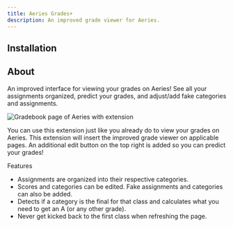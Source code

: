 ```yaml
---
title: Aeries Grades+
description: An improved grade viewer for Aeries.
---
```



## Installation

<LinkCard
    title="Chrome"
    description="Install from Chrome Web Store"
    href="https://chromewebstore.google.com/detail/aeries-grades+/edeaoofdafgcngkmimhfmhflcinfngap?hl=en-US"
/>
<LinkCard
    title="Firefox"
    description="Install from ahsengineering.org"
    href="/extension/380ec7e640a64709874c-0.5.3.xpi"
/>

## About

An improved interface for viewing your grades on Aeries! See all your assignments organized, predict your grades, and adjust/add fake categories and assignments.

![Gradebook page of Aeries with extension](../../assets/grades/main.png)

You can use this extension just like you already do to view your grades on Aeries. This extension will insert the improved grade viewer on applicable pages. An additional edit button on the top right is added so you can predict your grades!

Features

- Assignments are organized into their respective categories.
- Scores and categories can be edited. Fake assignments and categories can also be added.
- Detects if a category is the final for that class and calculates what you need to get an A (or any other grade).
- Never get kicked back to the first class when refreshing the page.

<LinkCard
    title="Source Code"
    href="https://github.com/EpicPizza/AeriesGrades"
/>
<LinkCard
    title="Privacy Policy"
    href="/aeries/privacy-policy"
/>
<LinkCard
    title="Questions, Feedback, or Issues"
    href="https://docs.google.com/forms/d/e/1FAIpQLScMri2JCO1lXSXup-gbzKg-5OaOeiDh8e_R09Zh0EU8z7J8qg/viewform"
/>